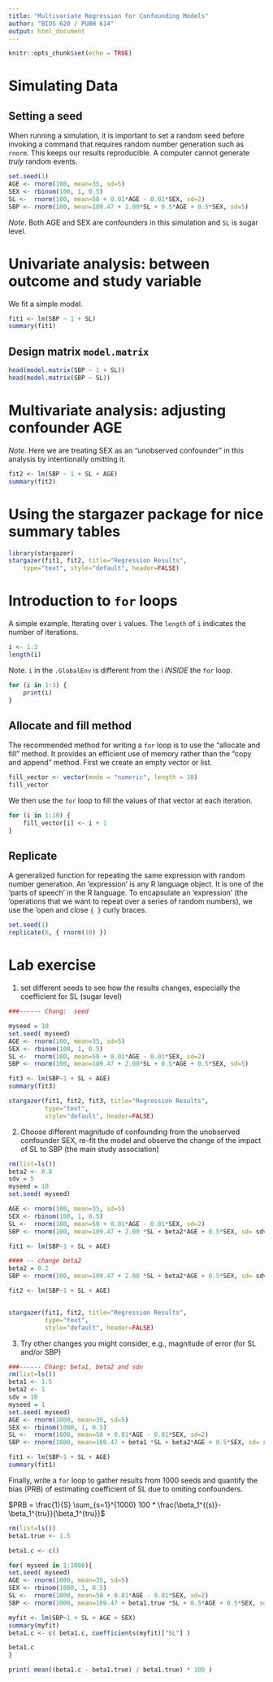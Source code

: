 ```yaml
---
title: "Multivariate Regression for Confounding Models"
author: "BIOS 620 / PUBH 614"
output: html_document
---
```


```r
knitr::opts_chunk$set(echo = TRUE)
```

# Simulating Data

## Setting a seed

When running a simulation, it is important to set a random seed before
invoking a command that requires random number generation such as
`rnorm`. This keeps our results reproducible. A computer cannot generate
_truly_ random events.

```r
set.seed(1)
AGE <- rnorm(100, mean=35, sd=5)
SEX <- rbinom(100, 1, 0.5)
SL <-  rnorm(100, mean=50 + 0.01*AGE - 0.01*SEX, sd=2)
SBP <- rnorm(100, mean=109.47 + 2.00*SL + 0.5*AGE + 0.5*SEX, sd=5)
```

*Note*. Both AGE and SEX are confounders in this simulation and `SL` is
sugar level.

# Univariate analysis: between outcome and study variable

We fit a simple model. 

```r
fit1 <- lm(SBP ~ 1 + SL)
summary(fit1)
```

## Design matrix `model.matrix`

```r
head(model.matrix(SBP ~ 1 + SL))
head(model.matrix(SBP ~ SL))
```

# Multivariate analysis: adjusting confounder AGE 

*Note*. Here we are treating SEX as an "unobserved confounder" in this analysis by
intentionally omitting it.

```r
fit2 <- lm(SBP ~ 1 + SL + AGE)
summary(fit2)
```

# Using the stargazer package for nice summary tables 

```r
library(stargazer)
stargazer(fit1, fit2, title="Regression Results",
    type="text", style="default", header=FALSE)
```

# Introduction to `for` loops

A simple example. Iterating over `i` values. The `length` of `i` indicates
the number of iterations. 

```r
i <- 1:3
length(i)
```

Note. `i` in the `.GlobalEnv` is different from the i *INSIDE* the `for` loop.

```r
for (i in 1:3) {
    print(i)
}
```

## Allocate and fill method

The recommended method for writing a `for` loop is to use the "allocate and
fill" method. It provides an efficient use of memory rather than the
"copy and append" method. First we create an empty vector or list.

```r
fill_vector <- vector(mode = "numeric", length = 10)
fill_vector
```

We then use the `for` loop to fill the values of that vector at each
iteration.

```r
for (i in 1:10) {
    fill_vector[i] <- i + 1
}
```

## Replicate

A generalized function for repeating the same expression with random
number generation. An 'expression' is any R language object. It is one of the
'parts of speech' in the R language. To encapsulate an 'expression' (the
'operations that we want to repeat over a series of random numbers), we use the
'open and close `{ }` curly braces.

```r
set.seed(1)
replicate(6, { rnorm(10) })
```

# Lab exercise

1. set different seeds to see how the results changes, especially
    the coefficient for SL (sugar level)
    
```r
###------ Chang:  seed

myseed = 10
set.seed( myseed)
AGE <- rnorm(100, mean=35, sd=5)
SEX <- rbinom(100, 1, 0.5)
SL <-  rnorm(100, mean=50 + 0.01*AGE - 0.01*SEX, sd=2)
SBP <- rnorm(100, mean=109.47 + 2.00*SL + 0.5*AGE + 0.5*SEX, sd=5)

fit3 <- lm(SBP~1 + SL + AGE)
summary(fit3)

stargazer(fit1, fit2, fit3, title="Regression Results",
          type="text",
          style="default", header=FALSE)
```

2. Choose different magnitude of confounding from the unobserved 
   confounder SEX, re-fit the model and observe the change of the
   impact of SL to SBP (the main study association)
   
```r
rm(list=ls())
beta2 <- 0.8
sdv = 5
myseed = 10
set.seed( myseed)

AGE <- rnorm(100, mean=35, sd=5)
SEX <- rbinom(100, 1, 0.5)
SL <-  rnorm(100, mean=50 + 0.01*AGE - 0.01*SEX, sd=2)
SBP <- rnorm(100, mean=109.47 + 2.00 *SL + beta2*AGE + 0.5*SEX, sd= sdv)

fit1 <- lm(SBP~1 + SL + AGE)

#### -- change beta2
beta2 = 0.2
SBP <- rnorm(100, mean=109.47 + 2.00 *SL + beta2*AGE + 0.5*SEX, sd= sdv)

fit2 <- lm(SBP~1 + SL + AGE)


stargazer(fit1, fit2, title="Regression Results",
          type="text",
          style="default", header=FALSE)
```

3. Try other changes you might consider, e.g., magnitude of error (for
   SL and/or SBP)
   
```r
###------ Chang: beta1, beta2 and sdv
rm(list=ls())
beta1 <- 1.5
beta2 <- 1
sdv = 10
myseed = 1
set.seed( myseed)
AGE <- rnorm(1000, mean=35, sd=5)
SEX <- rbinom(1000, 1, 0.5)
SL <-  rnorm(1000, mean=50 + 0.01*AGE - 0.01*SEX, sd=2)
SBP <- rnorm(1000, mean=109.47 + beta1 *SL + beta2*AGE + 0.5*SEX, sd= sdv)

fit1 <- lm(SBP~1 + SL + AGE)
summary(fit1)
```
   
Finally, write a `for` loop to gather results from 1000 seeds and
quantify the bias (PRB) of estimating coefficient of SL due to
omiting confounders.

$PRB = \frac{1}{S} \sum_{s=1}^{1000} 100 * \frac{\beta_1^{(s)}-\beta_1^{tru}}{\beta_1^{tru}}$

```r
rm(list=ls())
beta1.true <- 1.5

beta1.c <- c()

for( myseed in 1:1000){
set.seed( myseed)
AGE <- rnorm(1000, mean=35, sd=5)
SEX <- rbinom(1000, 1, 0.5)
SL <-  rnorm(1000, mean=50 + 0.01*AGE - 0.01*SEX, sd=2)
SBP <- rnorm(1000, mean=109.47 + beta1.true *SL + 0.5*AGE + 0.5*SEX, sd= 5)

myfit <- lm(SBP~1 + SL + AGE + SEX)
summary(myfit)
beta1.c <- c( beta1.c, coefficients(myfit)["SL"] )

beta1.c
}

print( mean((beta1.c - beta1.true) / beta1.true) * 100 ) 

```
